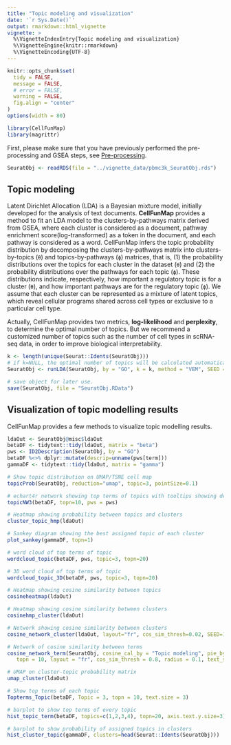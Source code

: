 ```yaml
---
title: "Topic modeling and visualization"
date: '`r Sys.Date()`'
output: rmarkdown::html_vignette
vignette: >
  %\VignetteIndexEntry{Topic modeling and visualization}
  %\VignetteEngine{knitr::rmarkdown}
  %\VignetteEncoding{UTF-8}
---
```



```r
knitr::opts_chunk$set(
  tidy = FALSE,
  message = FALSE,
  # error = FALSE,
  warning = FALSE,
  fig.align = "center"
)
options(width = 80)
```

```r
library(CellFunMap)
library(magrittr)
```

First, please make sure that you have previously performed the pre-processing and GSEA steps, see [Pre-processing](Pre-processing.html).

```r
SeuratObj <- readRDS(file = "../vignette_data/pbmc3k_SeuratObj.rds")
```

## Topic modeling

Latent Dirichlet Allocation (LDA) is a Bayesian mixture model, initially developed for the analysis of text documents. **CellFunMap** provides a method to fit an LDA model to the clusters-by-pathways matrix derived from GSEA, where each cluster is considered as a document, pathway enrichment score(log-transformed) as a token in the document, and each pathway is considered as a word. CellFunMap infers the topic probability distribution by decomposing the clusters-by-pathways matrix into clusters-by-topics (`θ`) and topics-by-pathways (`ϕ`) matrices, that is, (1) the probability distributions over the topics for each cluster in the dataset (`θ`) and (2) the probability distributions over the pathways for each topic (`ϕ`). These distributions indicate, respectively, how important a regulatory topic is for a cluster (`θ`), and how important pathways are for the regulatory topic (`ϕ`). We assume that each cluster can be represented as a mixture of latent topics, which reveal cellular programs shared across cell types or exclusive to a particular cell type.

Actually, CellFunMap provides two metrics, **log-likelihood** and **perplexity**, to determine the optimal number of topics. But we recommend a customized number of topics such as the number of cell types in scRNA-seq data, in order to improve biological interpretability. 

```r
k <- length(unique(Seurat::Idents(SeuratObj)))
# if k=NULL, the optimal number of topics will be calculated automatically according to log-likelihood and perplexity.
SeuratObj <- runLDA(SeuratObj, by = "GO", k = k, method = "VEM", SEED = 1234, plot = F)
```

```r
# save object for later use.
save(SeuratObj, file = "SeuratObj.RData")
```

## Visualization of topic modelling results

CellFunMap provides a few methods to visualize topic modelling results.

```r
ldaOut <- SeuratObj@misc$ldaOut
betaDF <- tidytext::tidy(ldaOut, matrix = "beta")
pws <- ID2Description(SeuratObj, by = "GO")
betaDF %<>% dplyr::mutate(descrip=unname(pws[term]))
gammaDF <- tidytext::tidy(ldaOut, matrix = "gamma")
```

```r
# Show topic distribution on UMAP/TSNE cell map
topicProb(SeuratObj, reduction="umap", topic=3, pointSize=0.1)
```

```r
# echart4r network showing top terms of topics with tooltips showing description of pathway ID
topicNW3(betaDF, topn=10, pws = pws)
```

```r
# Heatmap showing probability between topics and clusters
cluster_topic_hmp(ldaOut)
```

```r
# Sankey diagram showing the best assigned topic of each cluster
plot_sankey(gammaDF, topn=1)
```

```r
# word cloud of top terms of topic
wordcloud_topic(betaDF, pws, topic=3, topn=20)
```

```r
# 3D word cloud of top terms of topic
wordcloud_topic_3D(betaDF, pws, topic=3, topn=20)
```

```r
# Heatmap showing cosine similarity between topics
cosineheatmap(ldaOut)
```

```r
# Heatmap showing cosine similarity between clusters
cosinehmp_cluster(ldaOut)
```

```r
# Network showing cosine similarity between clusters
cosine_network_cluster(ldaOut, layout="fr", cos_sim_thresh=0.02, SEED=123, radius=0.12, width_range=c(0.1, 0.8))
```

```r
# Network of cosine similarity between terms
cosine_network_term(SeuratObj, cosine_cal_by = "Topic modeling", pie_by = "Topic modeling", GSEA_by = "GO",
   topn = 10, layout = "fr", cos_sim_thresh = 0.8, radius = 0.1, text_size = 2)
```

```r
# UMAP on cluster-topic probability matrix
umap_cluster(ldaOut)
```

```r
# Show top terms of each topic
Topterms_Topic(betaDF, Topic = 3, topn = 10, text.size = 3)
```

```r
# barplot to show top terms of every topic
hist_topic_term(betaDF, topics=c(1,2,3,4), topn=20, axis.text.y.size=3)
```

```r
# barplot to show probability of assigned topics in clusters
hist_cluster_topic(gammaDF, clusters=head(Seurat::Idents(SeuratObj)))
```


